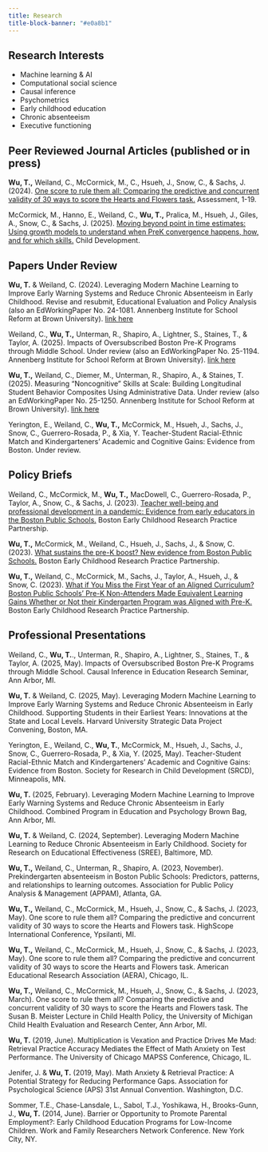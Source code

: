 ```yaml
---
title: Research
title-block-banner: "#e0a8b1"
---
```


## Research Interests

-   Machine learning & AI
-   Computational social science
-   Causal inference
-   Psychometrics
-   Early childhood education
-   Chronic absenteeism
-   Executive functioning

## Peer Reviewed Journal Articles (published or in press)

**Wu, T.,** Weiland, C., McCormick, M., C., Hsueh, J., Snow, C., & Sachs, J. (2024). [One score to rule them all: Comparing the predictive and concurrent validity of 30 ways to score the Hearts and Flowers task.](https://journals.sagepub.com/doi/full/10.1177/10731911241229566) Assessment, 1-19.

McCormick, M., Hanno, E., Weiland, C., **Wu, T.,** Pralica, M., Hsueh, J., Giles, A., Snow, C., & Sachs, J. (2025). [Moving beyond point in time estimates: Using growth models to understand when PreK convergence happens, how, and for which skills.](https://srcd.onlinelibrary.wiley.com/doi/full/10.1111/cdev.14240?af=R) Child Development.

## Papers Under Review

**Wu, T.** & Weiland, C. (2024). Leveraging Modern Machine Learning to Improve Early Warning Systems and Reduce Chronic Absenteeism in Early Childhood. Revise and resubmit, Educational Evaluation and Policy Analysis (also an EdWorkingPaper No. 24-1081. Annenberg Institute for School Reform at Brown University). [link here](https://edworkingpapers.com/ai24-1081)

Weiland, C., **Wu, T.,** Unterman, R., Shapiro, A., Lightner, S., Staines, T., & Taylor, A. (2025). Impacts of Oversubscribed Boston Pre-K Programs through Middle School. Under review (also an EdWorkingPaper No. 25-1194. Annenberg Institute for School Reform at Brown University). [link here](https://edworkingpapers.com/ai25-1194)

**Wu, T.,** Weiland, C., Diemer, M., Unterman, R., Shapiro, A., & Staines, T. (2025). Measuring “Noncognitive” Skills at Scale: Building Longitudinal Student Behavior Composites Using Administrative Data. Under review (also an EdWorkingPaper No. 25-1250. Annenberg Institute for School Reform at Brown University). [link here](https://edworkingpapers.com/ai25-1250)

Yerington, E., Weiland, C., **Wu, T.,** McCormick, M., Hsueh, J., Sachs, J., Snow, C., Guerrero-Rosada, P., & Xia, Y. Teacher-Student Racial-Ethnic Match and Kindergarteners’ Academic and Cognitive Gains: Evidence from Boston. Under review.

## Policy Briefs

Weiland, C., McCormick, M., **Wu, T.,** MacDowell, C., Guerrero-Rosada, P., Taylor, A., Snow, C., & Sachs, J. (2023). [Teacher well-being and professional development in a pandemic: Evidence from early educators in the Boston Public Schools.](https://edpolicy.umich.edu/research/boston-rpp-briefs/professional-development-time-covid-19-evidence-and-insights-early) Boston Early Childhood Research Practice Partnership.

**Wu, T.,** McCormick, M., Weiland, C., Hsueh, J., Sachs, J., & Snow, C. (2023). [What sustains the pre-K boost? New evidence from Boston Public Schools.](https://edpolicy.umich.edu/research/boston-rpp-briefs/what-sustains-pre-k-boost-new-evidence-boston-public-schools) Boston Early Childhood Research Practice Partnership.

**Wu, T.,** Weiland, C., McCormick, M., Sachs, J., Taylor, A., Hsueh, J., & Snow, C. (2023). [What if You Miss the First Year of an Aligned Curriculum? Boston Public Schools’ Pre-K Non-Attenders Made Equivalent Learning Gains Whether or Not their Kindergarten Program was Aligned with Pre-K.](https://edpolicy.umich.edu/research/boston-rpp-briefs/what-if-you-miss-first-year-aligned-curriculum) Boston Early Childhood Research Practice Partnership.

## Professional Presentations

Weiland, C., **Wu, T.**., Unterman, R., Shapiro, A., Lightner, S., Staines, T., & Taylor, A. (2025, May). Impacts of Oversubscribed Boston Pre-K Programs through Middle School. Causal Inference in Education Research Seminar, Ann Arbor, MI.

**Wu, T.** & Weiland, C. (2025, May). Leveraging Modern Machine Learning to Improve Early Warning Systems and Reduce Chronic Absenteeism in Early Childhood. Supporting Students in their Earliest Years: Innovations at the State and Local Levels. Harvard University Strategic Data Project Convening, Boston, MA.

Yerington, E., Weiland, C., **Wu, T.**, McCormick, M., Hsueh, J., Sachs, J., Snow, C., Guerrero-Rosada, P., & Xia, Y. (2025, May). Teacher-Student Racial-Ethnic Match and Kindergarteners’ Academic and Cognitive Gains: Evidence from Boston. Society for Research in Child Development (SRCD), Minneapolis, MN.

**Wu, T.** (2025, February). Leveraging Modern Machine Learning to Improve Early Warning Systems and Reduce Chronic Absenteeism in Early Childhood. Combined Program in Education and Psychology Brown Bag, Ann Arbor, MI.

**Wu, T.** & Weiland, C. (2024, September). Leveraging Modern Machine Learning to Reduce Chronic Absenteeism in Early Childhood. Society for Research on Educational Effectiveness (SREE), Baltimore, MD.

**Wu, T.,** Weiland, C., Unterman, R., Shapiro, A. (2023, November). Prekindergarten absenteeism in Boston Public Schools: Predictors, patterns, and relationships to learning outcomes. Association for Public Policy Analysis & Management (APPAM), Atlanta, GA.

**Wu, T.,** Weiland, C., McCormick, M., Hsueh, J., Snow, C., & Sachs, J. (2023, May). One score to rule them all? Comparing the predictive and concurrent validity of 30 ways to score the Hearts and Flowers task. HighScope International Conference, Ypsilanti, MI.

**Wu, T.,** Weiland, C., McCormick, M., Hsueh, J., Snow, C., & Sachs, J. (2023, May). One score to rule them all? Comparing the predictive and concurrent validity of 30 ways to score the Hearts and Flowers task. American Educational Research Association (AERA), Chicago, IL.

**Wu, T.,** Weiland, C., McCormick, M., Hsueh, J., Snow, C., & Sachs, J. (2023, March). One score to rule them all? Comparing the predictive and concurrent validity of 30 ways to score the Hearts and Flowers task. The Susan B. Meister Lecture in Child Health Policy, the University of Michigan Child Health Evaluation and Research Center, Ann Arbor, MI.

**Wu, T.** (2019, June). Multiplication is Vexation and Practice Drives Me Mad: Retrieval Practice Accuracy Mediates the Effect of Math Anxiety on Test Performance. The University of Chicago MAPSS Conference, Chicago, IL.

Jenifer, J. & **Wu, T.** (2019, May). Math Anxiety & Retrieval Practice: A Potential Strategy for Reducing Performance Gaps. Association for Psychological Science (APS) 31st Annual Convention. Washington, D.C.

Sommer, T.E., Chase-Lansdale, L., Sabol, T.J., Yoshikawa, H., Brooks-Gunn, J., **Wu, T.** (2014, June). Barrier or Opportunity to Promote Parental Employment?: Early Childhood Education Programs for Low-Income Children. Work and Family Researchers Network Conference. New York City, NY.

